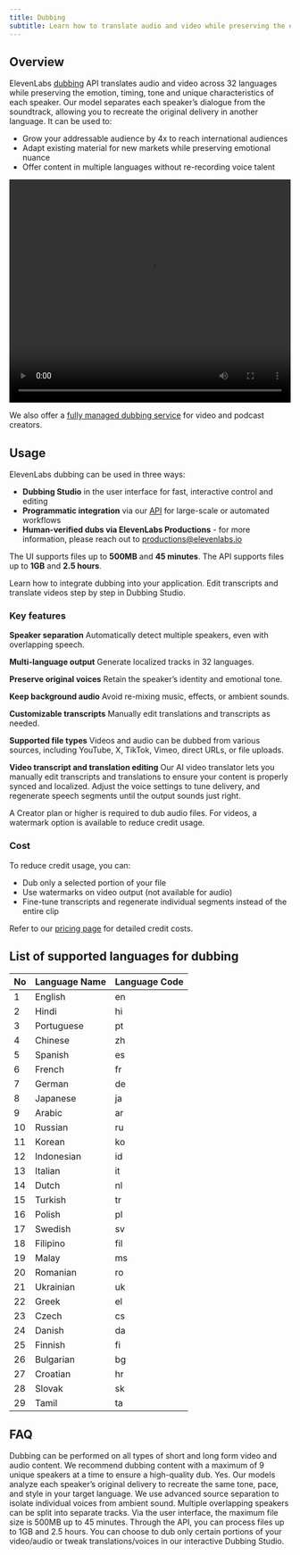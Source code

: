 ```yaml
---
title: Dubbing
subtitle: Learn how to translate audio and video while preserving the emotion, timing & tone of speakers.
---
```


## Overview

ElevenLabs [dubbing](/docs/api-reference/dubbing/dub-a-video-or-an-audio-file) API translates audio and video across 32 languages while preserving the emotion, timing, tone and unique characteristics of each speaker. Our model separates each speaker’s dialogue from the soundtrack, allowing you to recreate the original delivery in another language. It can be used to:

- Grow your addressable audience by 4x to reach international audiences
- Adapt existing material for new markets while preserving emotional nuance
- Offer content in multiple languages without re-recording voice talent

<CardGroup cols={1}>
  <video width="100%" height="400" controls style={{ borderRadius: '12px' }}>
    <source
      src="https://eleven-public-cdn.elevenlabs.io/payloadcms/zi2mer0h44p-dubbing-studio-demo.mp4"
      type="video/mp4"
    />
    Your browser does not support the video tag.
  </video>
</CardGroup>

We also offer a [fully managed dubbing service](https://elevenlabs.io/elevenstudios) for video and podcast creators.

## Usage

ElevenLabs dubbing can be used in three ways:

- **Dubbing Studio** in the user interface for fast, interactive control and editing
- **Programmatic integration** via our [API](/docs/api-reference/dubbing/dub-a-video-or-an-audio-file) for large-scale or automated workflows
- **Human-verified dubs via ElevenLabs Productions** - for more information, please reach out to [productions@elevenlabs.io](mailto:productions@elevenlabs.io)

The UI supports files up to **500MB** and **45 minutes**. The API supports files up to **1GB** and **2.5 hours**.

<CardGroup cols={2}>
  <Card
    title="Developer quickstart"
    icon="duotone book-sparkles"
    href="/docs/developer-guides/cookbooks/dubbing"
  >
    Learn how to integrate dubbing into your application.
  </Card>
  <Card title="Product guide" icon="duotone book-user" href="/docs/product-guides/products/dubbing">
    Edit transcripts and translate videos step by step in Dubbing Studio.
  </Card>
</CardGroup>

### Key features

**Speaker separation**
Automatically detect multiple speakers, even with overlapping speech.

**Multi-language output**
Generate localized tracks in 32 languages.

**Preserve original voices**
Retain the speaker’s identity and emotional tone.

**Keep background audio**
Avoid re-mixing music, effects, or ambient sounds.

**Customizable transcripts**
Manually edit translations and transcripts as needed.

**Supported file types**
Videos and audio can be dubbed from various sources, including YouTube, X, TikTok, Vimeo, direct URLs, or file uploads.

**Video transcript and translation editing**
Our AI video translator lets you manually edit transcripts and translations to ensure your content is properly synced and localized. Adjust the voice settings to tune delivery, and regenerate speech segments until the output sounds just right.

<Note>
  A Creator plan or higher is required to dub audio files. For videos, a watermark option is
  available to reduce credit usage.
</Note>

### Cost

To reduce credit usage, you can:

- Dub only a selected portion of your file
- Use watermarks on video output (not available for audio)
- Fine-tune transcripts and regenerate individual segments instead of the entire clip

Refer to our [pricing page](https://elevenlabs.io/pricing) for detailed credit costs.

## List of supported languages for dubbing

| No  | Language Name | Language Code |
| --- | ------------- | ------------- |
| 1   | English       | en            |
| 2   | Hindi         | hi            |
| 3   | Portuguese    | pt            |
| 4   | Chinese       | zh            |
| 5   | Spanish       | es            |
| 6   | French        | fr            |
| 7   | German        | de            |
| 8   | Japanese      | ja            |
| 9   | Arabic        | ar            |
| 10  | Russian       | ru            |
| 11  | Korean        | ko            |
| 12  | Indonesian    | id            |
| 13  | Italian       | it            |
| 14  | Dutch         | nl            |
| 15  | Turkish       | tr            |
| 16  | Polish        | pl            |
| 17  | Swedish       | sv            |
| 18  | Filipino      | fil           |
| 19  | Malay         | ms            |
| 20  | Romanian      | ro            |
| 21  | Ukrainian     | uk            |
| 22  | Greek         | el            |
| 23  | Czech         | cs            |
| 24  | Danish        | da            |
| 25  | Finnish       | fi            |
| 26  | Bulgarian     | bg            |
| 27  | Croatian      | hr            |
| 28  | Slovak        | sk            |
| 29  | Tamil         | ta            |

## FAQ

<AccordionGroup>
  <Accordion title="What content can I dub?">
    Dubbing can be performed on all types of short and long form video and audio content. We
    recommend dubbing content with a maximum of 9 unique speakers at a time to ensure a high-quality
    dub.
  </Accordion>
  <Accordion title="Does dubbing preserve the speaker's natural intonation?">
    Yes. Our models analyze each speaker’s original delivery to recreate the same tone, pace, and
    style in your target language.
  </Accordion>
  <Accordion title="What about overlapping speakers or background noise?">
    We use advanced source separation to isolate individual voices from ambient sound. Multiple
    overlapping speakers can be split into separate tracks.
  </Accordion>
  <Accordion title="Are there file size limits?">
    Via the user interface, the maximum file size is 500MB up to 45 minutes. Through the API, you
    can process files up to 1GB and 2.5 hours.
  </Accordion>
  <Accordion title="How do I handle fine-tuning or partial translations?">
    You can choose to dub only certain portions of your video/audio or tweak translations/voices in
    our interactive Dubbing Studio.
  </Accordion>
</AccordionGroup>
